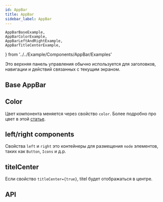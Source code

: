 ```yaml
---
id: AppBar
title: AppBar
sidebar_label: AppBar
---
```


    AppBarBaseExample,
    AppBarColorExample,
    AppBarLeftAndRightExample,
    AppBarTitleCenterExample,
} from '../../Example/Components/AppBar/Examples'

Это верхняя панель управления обычно используется для заголовков, навигации и действий связанных с текущим экраном.

## Base AppBar

<AppBarBaseExample />

## Color

Цвет компонента меняется через свойство `color`. Более подробно про цвет в этой [статье](/docs/styles/color#props-color).

<AppBarColorExample />

## left/right components

Свойства `left` и `right` это контейнеры для размещения `node` элементов, таких как `Button`, `Icons` и д.р.

<AppBarLeftAndRightExample />

## titelCenter

Если свойство `titleCenter={true}`, titel будет отображаться в центре. 

<AppBarTitleCenterExample />

## API

<ApiDoc name='AppBar' />